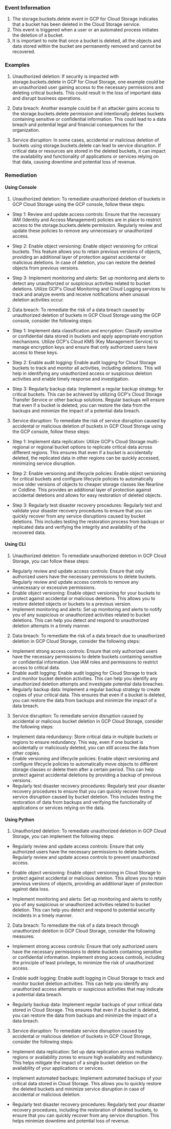 
### Event Information

1. The storage.buckets.delete event in GCP for Cloud Storage indicates that a bucket has been deleted in the Cloud Storage service.
2. This event is triggered when a user or an automated process initiates the deletion of a bucket.
3. It is important to note that once a bucket is deleted, all the objects and data stored within the bucket are permanently removed and cannot be recovered.


### Examples

1. Unauthorized deletion: If security is impacted with storage.buckets.delete in GCP for Cloud Storage, one example could be an unauthorized user gaining access to the necessary permissions and deleting critical buckets. This could result in the loss of important data and disrupt business operations.

2. Data breach: Another example could be if an attacker gains access to the storage.buckets.delete permission and intentionally deletes buckets containing sensitive or confidential information. This could lead to a data breach and potential legal and financial consequences for the organization.

3. Service disruption: In some cases, accidental or malicious deletion of buckets using storage.buckets.delete can lead to service disruption. If critical data or resources are stored in the deleted buckets, it can impact the availability and functionality of applications or services relying on that data, causing downtime and potential loss of revenue.

### Remediation

#### Using Console

1. Unauthorized deletion: To remediate unauthorized deletion of buckets in GCP Cloud Storage using the GCP console, follow these steps:

- Step 1: Review and update access controls: Ensure that the necessary IAM (Identity and Access Management) policies are in place to restrict access to the storage.buckets.delete permission. Regularly review and update these policies to remove any unnecessary or unauthorized access.

- Step 2: Enable object versioning: Enable object versioning for critical buckets. This feature allows you to retain previous versions of objects, providing an additional layer of protection against accidental or malicious deletions. In case of deletion, you can restore the deleted objects from previous versions.

- Step 3: Implement monitoring and alerts: Set up monitoring and alerts to detect any unauthorized or suspicious activities related to bucket deletions. Utilize GCP's Cloud Monitoring and Cloud Logging services to track and analyze events and receive notifications when unusual deletion activities occur.

2. Data breach: To remediate the risk of a data breach caused by unauthorized deletion of buckets in GCP Cloud Storage using the GCP console, consider the following steps:

- Step 1: Implement data classification and encryption: Classify sensitive or confidential data stored in buckets and apply appropriate encryption mechanisms. Utilize GCP's Cloud KMS (Key Management Service) to manage encryption keys and ensure that only authorized users have access to these keys.

- Step 2: Enable audit logging: Enable audit logging for Cloud Storage buckets to track and monitor all activities, including deletions. This will help in identifying any unauthorized access or suspicious deletion activities and enable timely response and investigation.

- Step 3: Regularly backup data: Implement a regular backup strategy for critical buckets. This can be achieved by utilizing GCP's Cloud Storage Transfer Service or other backup solutions. Regular backups will ensure that even if a bucket is deleted, you can restore the data from the backups and minimize the impact of a potential data breach.

3. Service disruption: To remediate the risk of service disruption caused by accidental or malicious deletion of buckets in GCP Cloud Storage using the GCP console, follow these steps:

- Step 1: Implement data replication: Utilize GCP's Cloud Storage multi-regional or regional bucket options to replicate critical data across different regions. This ensures that even if a bucket is accidentally deleted, the replicated data in other regions can be quickly accessed, minimizing service disruption.

- Step 2: Enable versioning and lifecycle policies: Enable object versioning for critical buckets and configure lifecycle policies to automatically move older versions of objects to cheaper storage classes like Nearline or Coldline. This provides an additional layer of protection against accidental deletions and allows for easy restoration of deleted objects.

- Step 3: Regularly test disaster recovery procedures: Regularly test and validate your disaster recovery procedures to ensure that you can quickly recover from any service disruptions caused by bucket deletions. This includes testing the restoration process from backups or replicated data and verifying the integrity and availability of the recovered data.

#### Using CLI

1. Unauthorized deletion: To remediate unauthorized deletion in GCP Cloud Storage, you can follow these steps:

- Regularly review and update access controls: Ensure that only authorized users have the necessary permissions to delete buckets. Regularly review and update access controls to remove any unnecessary or excessive permissions.
- Enable object versioning: Enable object versioning for your buckets to protect against accidental or malicious deletions. This allows you to restore deleted objects or buckets to a previous version.
- Implement monitoring and alerts: Set up monitoring and alerts to notify you of any suspicious or unauthorized activities related to bucket deletions. This can help you detect and respond to unauthorized deletion attempts in a timely manner.

2. Data breach: To remediate the risk of a data breach due to unauthorized deletion in GCP Cloud Storage, consider the following steps:

- Implement strong access controls: Ensure that only authorized users have the necessary permissions to delete buckets containing sensitive or confidential information. Use IAM roles and permissions to restrict access to critical data.
- Enable audit logging: Enable audit logging for Cloud Storage to track and monitor bucket deletion activities. This can help you identify any unauthorized deletion attempts and investigate potential data breaches.
- Regularly backup data: Implement a regular backup strategy to create copies of your critical data. This ensures that even if a bucket is deleted, you can restore the data from backups and minimize the impact of a data breach.

3. Service disruption: To remediate service disruption caused by accidental or malicious bucket deletion in GCP Cloud Storage, consider the following steps:

- Implement data redundancy: Store critical data in multiple buckets or regions to ensure redundancy. This way, even if one bucket is accidentally or maliciously deleted, you can still access the data from other copies.
- Enable versioning and lifecycle policies: Enable object versioning and configure lifecycle policies to automatically move objects to different storage classes or delete them after a certain period. This can help protect against accidental deletions by providing a backup of previous versions.
- Regularly test disaster recovery procedures: Regularly test your disaster recovery procedures to ensure that you can quickly recover from a service disruption caused by bucket deletion. This includes testing the restoration of data from backups and verifying the functionality of applications or services relying on the data.

#### Using Python

1. Unauthorized deletion: To remediate unauthorized deletion in GCP Cloud Storage, you can implement the following steps:

- Regularly review and update access controls: Ensure that only authorized users have the necessary permissions to delete buckets. Regularly review and update access controls to prevent unauthorized access.

- Enable object versioning: Enable object versioning in Cloud Storage to protect against accidental or malicious deletion. This allows you to retain previous versions of objects, providing an additional layer of protection against data loss.

- Implement monitoring and alerts: Set up monitoring and alerts to notify you of any suspicious or unauthorized activities related to bucket deletion. This can help you detect and respond to potential security incidents in a timely manner.

2. Data breach: To remediate the risk of a data breach through unauthorized deletion in GCP Cloud Storage, consider the following measures:

- Implement strong access controls: Ensure that only authorized users have the necessary permissions to delete buckets containing sensitive or confidential information. Implement strong access controls, including the principle of least privilege, to minimize the risk of unauthorized access.

- Enable audit logging: Enable audit logging in Cloud Storage to track and monitor bucket deletion activities. This can help you identify any unauthorized access attempts or suspicious activities that may indicate a potential data breach.

- Regularly backup data: Implement regular backups of your critical data stored in Cloud Storage. This ensures that even if a bucket is deleted, you can restore the data from backups and minimize the impact of a data breach.

3. Service disruption: To remediate service disruption caused by accidental or malicious deletion of buckets in GCP Cloud Storage, consider the following steps:

- Implement data replication: Set up data replication across multiple regions or availability zones to ensure high availability and redundancy. This helps mitigate the impact of a single bucket deletion on the availability of your applications or services.

- Implement automated backups: Implement automated backups of your critical data stored in Cloud Storage. This allows you to quickly restore the deleted buckets and minimize service disruption in case of accidental or malicious deletion.

- Regularly test disaster recovery procedures: Regularly test your disaster recovery procedures, including the restoration of deleted buckets, to ensure that you can quickly recover from any service disruption. This helps minimize downtime and potential loss of revenue.

